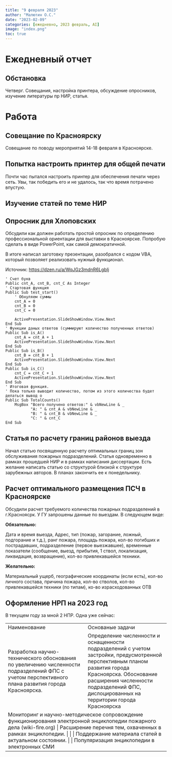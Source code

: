 ```yaml
---
title: "9 февраля 2023"
author: "Малютин О.С."
date: "2023-02-09"
categories: [ежедневно, 2023 февраль, AI]
image: "index.png"
toc: true
---
```


# Ежедневный отчет

## Обстановка

Четверг. Совещания, настройка принтера, обсуждение опросников, изучение литературы пр НИР, статья.

# Работа

## Совещание по Красноярску

Совещание по поводу мероприятий 14-18 февраля в Красноярске.

## Попытка настроить принтер для общей печати

Почти час пытался настроить принтер для обеспечения печати через сеть. Увы, так победить его и не удалось, так что время потрачено впустую.

## Изучение статей по теме НИР

## Опросник для Хлоповских

Обсудили как должен работать простой опросник по определению профессиональной ориентации для выставки в Красноярске. Попробую сделать в виде PowerPoint, как самой демократичной.

В итоге написал заготовку презентации, разобрался с кодом VBA, который позволяет реализовать нужный функционал.

Источник: <https://dzen.ru/a/WqJGz3mdnR6LgbIj>

    ' Счет букв
    Public cnt_A, cnt_B, cnt_C As Integer
    ' Стартовая функция
    Public Sub test_start()
        ' Обнуляем суммы
        cnt_A = 0
        cnt_B = 0
        cnt_C = 0
        
        ActivePresentation.SlideShowWindow.View.Next
    End Sub
    ' Функции даных ответов (суммируют количество полученных ответов)
    Public Sub is_A()
        cnt_A = cnt_A + 1
        ActivePresentation.SlideShowWindow.View.Next
    End Sub
    Public Sub is_B()
        cnt_B = cnt_B + 1
        ActivePresentation.SlideShowWindow.View.Next
    End Sub
    Public Sub is_C()
        cnt_C = cnt_C + 1
        ActivePresentation.SlideShowWindow.View.Next
    End Sub
    ' Итоговая функция.
    ' Пока только выводит количество, потом из этого количества будет делаться вывод о 
    Public Sub TotalCounts()
        MsgBox "Всего получено ответов:" & vbNewLine & _
               "A: " & cnt_A & vbNewLine & _
               "B: " & cnt_B & vbNewLine & _
               "C: " & cnt_C
    End Sub

## Статья по расчету границ районов выезда

Начал статью посвященную расчету оптимальных границ зон обслуживания пожарных подразделений. Статья одновременно в рамках прошедшей НИР и в рамках написания диссертации. Есть желание написать статью со структурой близкой к структуре зарубежных авторов. В планах закончить ее к понедельнику.

## Расчет оптимального размещения ПСЧ в Красноярске

Обсудили расчет требуемого количества пожарных подразделений в г.Красноясрк. У ГУ запрошены данные по выездам. В следующем виде:

**Обязательно:**

Дата и время выезда, Адрес, тип (пожар, загорание, ложный, подгорание и т.д.), ранг пожара, площадь пожара, кол-во погибших и пострадавших, подразделение (первое выезжавшее), временные показатели (сообщение, выезд, прибытия, 1 ствол, локализация, ликвидация, возвращение), кол-во привлекавшейся техники.

**Желательно:**

Материальный ущерб, географические координаты (если есть), кол-во личного состава, причина пожара, кол-во стволов, кол-во привлекавшейся техники (по типам), ко-во израсходованных ОТВ

## Оформление НРП на 2023 год

В текущем году за мной 2 НПР. Одна уже сейчас:

+------------------------------------------------------------------------------------------------------------------------------------------------------------------------------------------------------------------------------------------------+---------------------------------------------------------------------------------------------------------------------------------------------------------------------------------------------------------------------------------------------------+
| Наименование                                                                                                                                                                                                                                   | Основаные задачи                                                                                                                                                                                                                                  |
+------------------------------------------------------------------------------------------------------------------------------------------------------------------------------------------------------------------------------------------------+---------------------------------------------------------------------------------------------------------------------------------------------------------------------------------------------------------------------------------------------------+
| Разработка научно-технического обоснования по увеличению численности подразделений ФПС с учетом перспективного плана развития города Красноярска.                                                                                              | Определение численности и оснащенности подразделений с учетом застройки, предусмотренной перспективным планом развития города Красноярска. Обоснование расширения численности подразделений ФПС, дислоцированных на территории города Красноярска |
+------------------------------------------------------------------------------------------------------------------------------------------------------------------------------------------------------------------------------------------------+---------------------------------------------------------------------------------------------------------------------------------------------------------------------------------------------------------------------------------------------------+
| Мониторинг и научно-методическое сопровождение функционирования электронной энциклопедии пожарного дела (wiki-fire.org) | Расширение перечня тем, охваченных в рамках энциклопедии.                                                                                                                                                                                         |
|                                                                                                                                                                                                                                                |                                                                                                                                                                                                                                                   |
|                                                                                                                                                                                                                                                | Поддержание материала статей в актуальном состоянии.                                                                                                                                                                                              |
|                                                                                                                                                                                                                                                |                                                                                                                                                                                                                                                   |
|                                                                                                                                                                                                                                                | Популяризация энциклопедии в электронных СМИ                                                                                                                                                                                                      |
+------------------------------------------------------------------------------------------------------------------------------------------------------------------------------------------------------------------------------------------------+---------------------------------------------------------------------------------------------------------------------------------------------------------------------------------------------------------------------------------------------------+